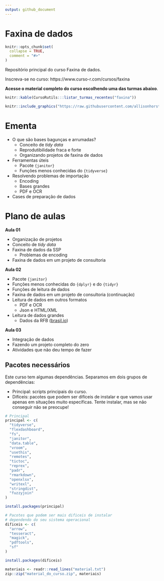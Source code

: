 ```yaml
---
output: github_document
---
```


# Faxina de dados

<!-- README.md is generated from README.Rmd. Please edit that file -->

```r
knitr::opts_chunk$set(
  collapse = TRUE,
  comment = "#>"
)
```

Repositório principal do curso Faxina de dados.

Inscreva-se no curso: https://www.curso-r.com/cursos/faxina

**Acesse o material completo do curso escolhendo uma das turmas abaixo**.

```r
knitr::kable(CursoRutils:::listar_turmas_recentes("faxina"))
```

```r
knitr::include_graphics("https://raw.githubusercontent.com/allisonhorst/stats-illustrations/master/rstats-artwork/tidydata_3.jpg")
```


# Ementa

- O que são bases bagunças e arrumadas?
    - Conceito de *tidy data*
    - Reprodutibilidade fraca e forte
    - Organizando projetos de faxina de dados
- Ferramentas úteis
    - Pacote `{janitor}`
    - Funções menos conhecidas do `{tidyverse}`
- Resolvendo problemas de importação
    - Encoding
    - Bases grandes
    - PDF e OCR
- Cases de preparação de dados

# Plano de aulas

**Aula 01**

- Organização de projetos
- Conceito de *tidy data*
- Faxina de dados da SSP
    - Problemas de encoding
- Faxina de dados em um projeto de consultoria

**Aula 02**

- Pacote `{janitor}`
- Funções menos conhecidas do `{dplyr}` e do `{tidyr}`
- Funções de leitura de dados
- Faxina de dados em um projeto de consultoria (continuação) 
- Leitura de dados em outros formatos
    - PDF e OCR
    - Json e HTML/XML
- Leitura de dados grandes 
    - Dados da RFB ([brasil.io](https://brasil.io))

**Aula 03**

- Integração de dados
- Fazendo um projeto completo do zero
- Atividades que não deu tempo de fazer

## Pacotes necessários

Este curso tem algumas dependências. Separamos em dois grupos de dependências:

- Principal: scripts principais do curso.
- Difíceis: pacotes que podem ser difíceis de instalar e que vamos usar apenas em situações muito específicas. Tente instalar, mas se não conseguir não se preocupe!

```r
# Principal
principal <- c(
  "tidyverse",
  "flexdashboard",
  "fs",
  "janitor",
  "data.table",
  "vroom",
  "usethis",
  "remotes",
  "tictoc",
  "reprex",
  "padr",
  "rmarkdown",
  "openxlsx",
  "writexl",
  "stringdist",
  "fuzzyjoin"
)

install.packages(principal)

# Pacotes que podem ser mais dificeis de instalar
# dependendo do seu sistema operacional
dificeis <- c(
  "arrow",
  "tesseract",
  "magick",
  "pdftools",
  "sf"
)

install.packages(dificeis)
```


```r
materiais <- readr::read_lines("material.txt")
zip::zip("material_do_curso.zip", materiais)
```